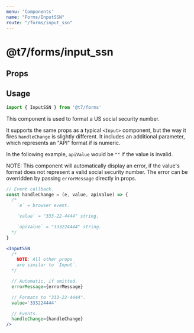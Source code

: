 ```yaml
---
menu: 'Components'
name: "Forms/InputSSN"
route: "/forms/input_ssn"
---
```



# @t7/forms/input_ssn

## Props

<PropsTable of={InputSSN} />

## Usage

```js
import { InputSSN } from '@t7/forms'
```

This component is used to format a US social security number.

It supports the same props as a typical `<Input>` component, but the way it fires `handleChange` is slightly different. It includes an additional parameter, which represents an "API" format if is numeric.

In the following example, `apiValue` would be `""` if the value is invalid.

NOTE: This component will automatically display an error, if the value's format does not represent a valid social security number. The error can be overridden by passing `errorMessage` directly in props.

```js
// Event callback.
const handleChange = (e, value, apiValue) => {
  /*
    `e` = browser event.

    `value` = "333-22-4444" string.

    `apiValue` = "333224444" string.
  */
}
```

```jsx
<InputSSN
  /*
    NOTE: All other props
    are similar to `Input`.
  */

  // Automatic, if omitted.
  errorMessage={errorMessage}

  // Formats to "333-22-4444".
  value='333224444'

  // Events.
  handleChange={handleChange}
/>
```
